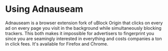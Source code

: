 # Using Adnauseam

Adnauseam is a browser extension fork of uBlock Origin that clicks on every ad on every page you visit in the background while simultaneously blocking trackers. This both makes it impossible for advertisers to fingerprint you since you are seamingly interested in everything and costs companies a ton in click fees. It's available for Firefox and Chrome.